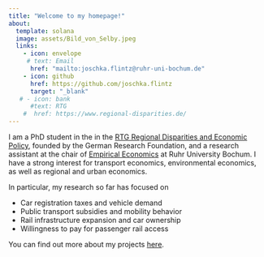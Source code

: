 ```yaml
---
title: "Welcome to my homepage!"
about:
  template: solana
  image: assets/Bild_von_Selby.jpeg
  links:
    - icon: envelope
     # text: Email
      href: "mailto:joschka.flintz@ruhr-uni-bochum.de"
    - icon: github
      href: https://github.com/joschka.flintz
      target: "_blank"
   # - icon: bank
      #text: RTG
    #  href: https://www.regional-disparities.de/
---
```


I am a PhD student in the in the [RTG Regional Disparities and Economic Policy](https://www.regional-disparities.de/){target="_blank"}, founded by the German Research Foundation, and a research assistant at the chair of [Empirical Economics](https://www2.wiwi.rub.de/en/chairs/empirische-wirtschaftsforschung-en/){target="_blank"} at Ruhr University Bochum.
I have a strong interest for transport economics, environmental economics, as well as regional and urban economics.

In particular, my research so far has focused on

-   Car registration taxes and vehicle demand 
-   Public transport subsidies and mobility behavior
-   Rail infrastructure expansion and car ownership
-   Willingness to pay for passenger rail access

You can find out more about my projects [here](research.qmd).
